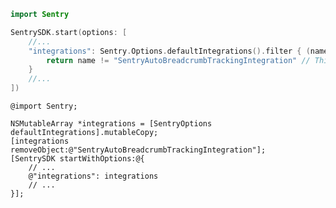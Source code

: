 ```swift {tabTitle:Swift}
import Sentry

SentrySDK.start(options: [
    //...
    "integrations": Sentry.Options.defaultIntegrations().filter { (name) -> Bool in
        return name != "SentryAutoBreadcrumbTrackingIntegration" // This will disable  SentryAutoBreadcrumbTrackingIntegration
    }
    //...
])
```

```objc {tabTitle:Objective-C}
@import Sentry;

NSMutableArray *integrations = [SentryOptions defaultIntegrations].mutableCopy;
[integrations removeObject:@"SentryAutoBreadcrumbTrackingIntegration"];
[SentrySDK startWithOptions:@{
    // ...
    @"integrations": integrations
    // ...
}];
```
